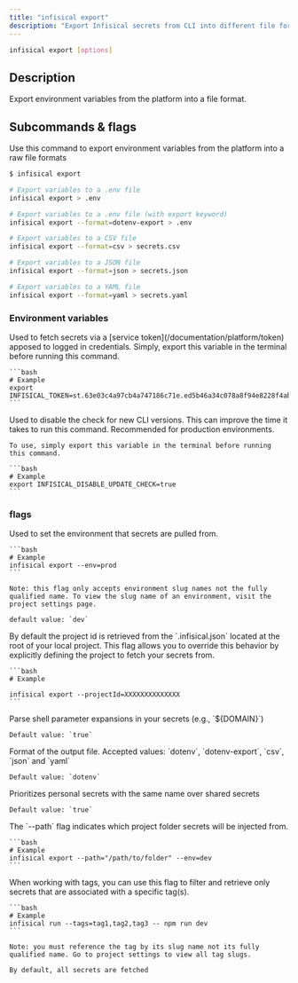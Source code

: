 ```yaml
---
title: "infisical export"
description: "Export Infisical secrets from CLI into different file formats"
---
```


```bash
infisical export [options]
```

## Description

Export environment variables from the platform into a file format.

## Subcommands & flags

<Accordion title="infisical export" defaultOpen="true">
  Use this command to export environment variables from the platform into a raw file formats

  ```bash
  $ infisical export 

  # Export variables to a .env file
  infisical export > .env

  # Export variables to a .env file (with export keyword)
  infisical export --format=dotenv-export > .env

  # Export variables to a CSV file
  infisical export --format=csv > secrets.csv

  # Export variables to a JSON file
  infisical export --format=json > secrets.json

  # Export variables to a YAML file
  infisical export --format=yaml > secrets.yaml
  ```

  ### Environment variables
  <Accordion title="INFISICAL_TOKEN">
    Used to fetch secrets via a [service token](/documentation/platform/token) apposed to logged in credentials. Simply, export this variable in the terminal before running this command.

    ```bash
    # Example 
    export INFISICAL_TOKEN=st.63e03c4a97cb4a747186c71e.ed5b46a34c078a8f94e8228f4ab0ff97.4f7f38034811995997d72badf44b42ec
    ```
  </Accordion>

  <Accordion title="INFISICAL_DISABLE_UPDATE_CHECK">
    Used to disable the check for new CLI versions. This can improve the time it takes to run this command. Recommended for production environments.
    
    To use, simply export this variable in the terminal before running this command.

    ```bash
    # Example 
    export INFISICAL_DISABLE_UPDATE_CHECK=true
    ```
  </Accordion>

  ### flags 
  <Accordion title="--env">
    Used to set the environment that secrets are pulled from. 

    ```bash
    # Example 
    infisical export --env=prod 
    ```

    Note: this flag only accepts environment slug names not the fully qualified name. To view the slug name of an environment, visit the project settings page.

    default value: `dev`
  </Accordion>

  <Accordion title="--projectId">
    By default the project id is retrieved from the `.infisical.json` located at the root of your local project. 
    This flag allows you to override this behavior by explicitly defining the project to fetch your secrets from.

    ```bash
    # Example 
    
    infisical export --projectId=XXXXXXXXXXXXXX
    ```
  </Accordion>

  <Accordion title="--expand">
    Parse shell parameter expansions in your secrets (e.g., `${DOMAIN}`)

    Default value: `true`
  </Accordion>

  <Accordion title="--format">
    Format of the output file. Accepted values: `dotenv`, `dotenv-export`, `csv`, `json` and `yaml` 

    Default value: `dotenv`
  </Accordion>

  <Accordion title="--secret-overriding">
    Prioritizes personal secrets with the same name over shared secrets

    Default value: `true`
  </Accordion>

  <Accordion title="--path">
    The `--path` flag indicates which project folder secrets will be injected from.

    ```bash
    # Example
    infisical export --path="/path/to/folder" --env=dev
    ```
  </Accordion>

  <Accordion title="--tags">
    When working with tags, you can use this flag to filter and retrieve only secrets that are associated with a specific tag(s).

    ```bash
    # Example 
    infisical run --tags=tag1,tag2,tag3 -- npm run dev
    ```

    Note: you must reference the tag by its slug name not its fully qualified name. Go to project settings to view all tag slugs.

    By default, all secrets are fetched
  </Accordion>

</Accordion>
